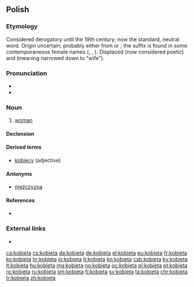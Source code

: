 ==Polish==

===Etymology===
Considered derogatory until the 19th century; now the standard, neutral word. Origin uncertain; probably either from {{etyl|zlw-opl|-}} {{m|zlw-opl|kob|gloss=pigpen}} or {{m|zlw-opl|koba|gloss=mare}}; the suffix {{m|pl||-ieta}} is found in some contemporaneous female names ({{m|pl|Markieta}}, {{m|pl|Elżbieta}}, {{m|pl|Greta}}). Displaced {{m|pl|niewiasta}} (now considered poetic) and {{m|pl|żona}} (meaning narrowed down to "wife").

===Pronunciation===
* {{IPA|[kɔˈbʲjɛta]|lang=pl}}
* {{audio|pl-kobieta.ogg|audio|lang=pl}}

===Noun===
{{pl-noun|f}}

# [[woman]]

====Declension====
{{pl-decl-noun
|kobieta|kobiety
|kobiety|kobiet
|kobiecie|kobietom
|kobietę|kobiety
|kobietą|kobietami
|kobiecie|kobietach
|kobieto|kobiety
}}

====Derived terms====
* [[kobiecy]] (adjective)

====Antonyms====
* [[mężczyzna]]

====References====
* {{R:pl:Bruckner|page=241}}

===External links===
* {{R:PWN}}

[[ca:kobieta]]
[[cs:kobieta]]
[[da:kobieta]]
[[de:kobieta]]
[[el:kobieta]]
[[eu:kobieta]]
[[fr:kobieta]]
[[ko:kobieta]]
[[hr:kobieta]]
[[io:kobieta]]
[[it:kobieta]]
[[kn:kobieta]]
[[csb:kobieta]]
[[ky:kobieta]]
[[lt:kobieta]]
[[hu:kobieta]]
[[mg:kobieta]]
[[no:kobieta]]
[[oc:kobieta]]
[[pl:kobieta]]
[[pt:kobieta]]
[[ro:kobieta]]
[[ru:kobieta]]
[[sm:kobieta]]
[[fi:kobieta]]
[[sv:kobieta]]
[[ta:kobieta]]
[[chr:kobieta]]
[[tr:kobieta]]
[[zh:kobieta]]
